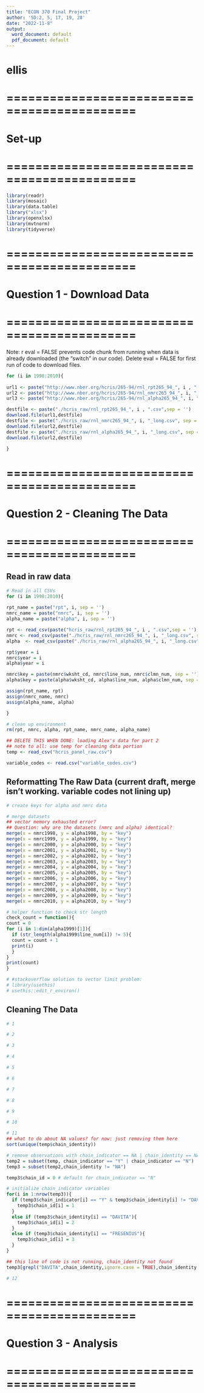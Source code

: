 ```yaml
---
title: "ECON 370 Final Project"
author: 'SD:2, 5, 17, 19, 28' 
date: "2022-11-8"
output:
  word_document: default
  pdf_document: default
---
```

# ellis
# ============================================
# Set-up
# ============================================
```r
library(readr)
library(mosaic)
library(data.table)
library("xlsx")
library(openxlsx)
library(mvtnorm)
library(tidyverse)
```

# ============================================
# Question 1 - Download Data
# ============================================

Note: r eval = FALSE prevents code chunk from running when data is already downloaded (the "switch" in our code).
Delete eval = FALSE for first run of code to download files.
```r
for (i in 1998:2010){
  
url1 <- paste("http://www.nber.org/hcris/265-94/rnl_rpt265_94_", i , ".csv",sep = '')
url2 <- paste("http://www.nber.org/hcris/265-94/rnl_nmrc265_94_", i, "_long.csv", sep = '')
url3 <- paste("http://www.nber.org/hcris/265-94/rnl_alpha265_94_", i, "_long.csv", sep = '')

destfile <- paste("./hcris_raw/rnl_rpt265_94_", i , ".csv",sep = '')
download.file(url1,destfile)
destfile <- paste("./hcris_raw/rnl_nmrc265_94_", i, "_long.csv", sep = '')
download.file(url2,destfile)
destfile <- paste("./hcris_raw/rnl_alpha265_94_", i, "_long.csv", sep = '')
download.file(url2,destfile)

}
```

# ============================================
# Question 2 - Cleaning The Data
# ============================================

## Read in raw data
```r
# Read in all CSVs
for (i in 1998:2010){
  
rpt_name = paste("rpt", i, sep = '')
nmrc_name = paste("nmrc", i, sep = '')
alpha_name = paste("alpha", i, sep = '')

rpt <- read_csv(paste("hcris_raw/rnl_rpt265_94_", i , ".csv",sep = ''), show_col_types = F)
nmrc <- read_csv(paste("./hcris_raw/rnl_nmrc265_94_", i, "_long.csv", sep = ''), show_col_types = F)
alpha  <- read_csv(paste("./hcris_raw/rnl_alpha265_94_", i, "_long.csv", sep = ''), show_col_types = F)

rpt$year = i
nmrc$year = i
alpha$year = i

nmrc$key = paste(nmrc$wksht_cd, nmrc$line_num, nmrc$clmn_num, sep = '')
alpha$key = paste(alpha$wksht_cd, alpha$line_num, alpha$clmn_num, sep = '')

assign(rpt_name, rpt)
assign(nmrc_name, nmrc)
assign(alpha_name, alpha)

}

# clean up environment
rm(rpt, nmrc, alpha, rpt_name, nmrc_name, alpha_name)

## DELETE THIS WHEN DONE: loading Alex's data for part 2
## note to all: use temp for cleaning data portion 
temp <- read_csv("hcris_panel_raw.csv")

variable_codes <- read.csv("variable_codes.csv")
```

## Reformatting The Raw Data (current draft, merge isn't working. variable codes not lining up)
```r
# create keys for alpha and nmrc data

# merge datasets
## vector memory exhausted error? 
## Question: why are the datasets (nmrc and alpha) identical? 
merge(x = nmrc1998, y = alpha1998, by = "key")
merge(x = nmrc1999, y = alpha1999, by = "key")
merge(x = nmrc2000, y = alpha2000, by = "key")
merge(x = nmrc2001, y = alpha2001, by = "key")
merge(x = nmrc2002, y = alpha2002, by = "key")
merge(x = nmrc2003, y = alpha2003, by = "key")
merge(x = nmrc2004, y = alpha2004, by = "key")
merge(x = nmrc2005, y = alpha2005, by = "key")
merge(x = nmrc2006, y = alpha2006, by = "key")
merge(x = nmrc2007, y = alpha2007, by = "key")
merge(x = nmrc2008, y = alpha2008, by = "key")
merge(x = nmrc2009, y = alpha2009, by = "key")
merge(x = nmrc2010, y = alpha2010, by = "key")

# helper function to check str length
check_count = function(){
count = 0
for (i in 1:dim(alpha1999)[1]){
  if (str_length(alpha1999$line_num[i]) != 5){
  count = count + 1
  print(i)
  }
}
print(count)
}

# #stackoverflow solution to vector limit problem: 
# library(usethis) 
# usethis::edit_r_environ()
```


## Cleaning The Data
```r
# 1

# 2

# 3

# 4

# 5

# 6

# 7

# 8

# 9

# 10

# 11
## what to do about NA values? for now: just removing them here 
sort(unique(temp$chain_identity))

# remove observations with chain_indicator == NA | chain_identity == NA
temp2 = subset(temp, chain_indicator == "Y" | chain_indicator == "N")
temp3 = subset(temp2,chain_identity != "NA")

temp3$chain_id = 0 # default for chain_indicator == "N"

# initialize chain_indicator variables 
for(i in 1:nrow(temp3)){
  if (temp3$chain_indicator[i] == "Y" & temp3$chain_identity[i] != "DAVITA" & temp3$chain_identity[i] != "FRESENIUS" ){
    temp3$chain_id[i] = 1
  }
  else if (temp3$chain_identity[i] == "DAVITA"){
    temp3$chain_id[i] = 2
  }
  else if (temp3$chain_identity[i] == "FRESENIUS"){
    temp3$chain_id[i] = 3
  }
}

## this line of code is not running, chain_identity not found 
temp3[grepl("DAVITA",chain_identity,ignore.case = TRUE),chain_identity := "DAVITA"]

# 12

```


# ============================================
# Question 3 - Analysis 
# ============================================
```r

```

